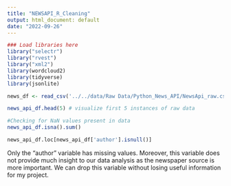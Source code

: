 ```yaml
---
title: "NEWSAPI_R_Cleaning"
output: html_document: default
date: "2022-09-26"
---
```


```r
### Load libraries here
library("selectr")
library("rvest")
library("xml2")
library(wordcloud2) 
library(tidyverse) 
library(jsonlite)

news_df <- read_csv('../../data/Raw Data/Python_News_API/NewsApi_raw.csv')

news_api_df.head(5) # visualize first 5 instances of raw data

#Checking for NaN values present in data
news_api_df.isna().sum()

news_api_df.loc[news_api_df['author'].isnull()]
```

Only the "author" variable has missing values. Moreover, this variable does not provide much insight to our data analysis as the newspaper source is more important. We can drop this variable without losing useful information for my project.